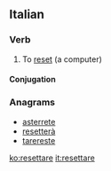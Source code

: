 ==Italian==

===Verb===
{{it-verb}} {{transitive}}

# {{context|computing|lang=it}} To [[reset]] (a computer)

====Conjugation====
{{it-conj-are|resett|avere}}

===Anagrams===
* [[asterrete#Italian|asterrete]]
* [[resetterà#Italian|resetterà]]
* [[tarereste#Italian|tarereste]]

[[ko:resettare]]
[[it:resettare]]